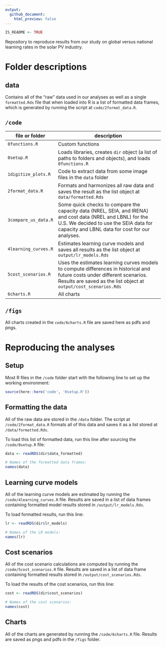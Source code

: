 ```yaml
---
output:
  github_document:
    html_preview: false
---
```


<!-- README.md is generated from README.Rmd. Please edit that file -->

```r
IS_README <- TRUE
```

Repository to reproduce results from our study on global versus national learning rates in the solar PV industry.

# Folder descriptions

## data

Contains all of the "raw" data used in our analyses as well as a single `formatted.Rds` file that when loaded into R is a list of formatted data frames, which is generated by running the script at `code/2format_data.R`.

## `/code`

file or folder | description
-----|--------------------------------
`0functions.R` | Custom functions
`0setup.R` | Loads libraries, creates `dir` object (a list of paths to folders and objects), and loads `0functions.R`
`1digitize_plots.R` | Code to extract data from some image files in the `data` folder
`2format_data.R` | Formats and harmonizes all raw data and saves the result as the list object at `data/formatted.Rds`
`3compare_us_data.R` | Some quick checks to compare the capacity data (NREL, SEIA, and IRENA) and cost data (NREL and LBNL) for the U.S. We decided to use the SEIA data for capacity and LBNL data for cost for our analyses.
`4learning_curves.R` | Estimates learning curve models and saves all results as the list object at `output/lr_models.Rds`
`5cost_scenarios.R` | Uses the estimates learning curves models to compute differences in historical and future costs under different scenarios. Results are saved as the list object at `output/cost_scenarios.Rds`
`6charts.R` | All charts

## `/figs`

All charts created in the `code/6charts.R` file are saved here as pdfs and pngs.

# Reproducing the analyses

## Setup

Most R files in the `/code` folder start with the following line to set up the working environment:

```r
source(here::here('code', '0setup.R'))
```

## Formatting the data

All of the raw data are stored in the `/data` folder. The script at `/code/2format_data.R` formats all of this data and saves it as a list stored at `/data/formatted.Rds`.

To load this list of formatted data, run this line after sourcing the `/code/0setup.R` file:

```r
data <- readRDS(dir$data_formatted)

# Names of the formatted data frames:
names(data)
```

## Learning curve models

All of the learning curve models are estimated by running the `/code/4learning_curves.R` file. Results are saved in a list of data frames containing formatted model results stored in `/output/lr_models.Rds`.

To load formatted results, run this line:

```r
lr <- readRDS(dir$lr_models)

# Names of the LR models:
names(lr)
```

## Cost scenarios

All of the cost scenario calculations are computed by running the `/code/5cost_scenarios.R` file. Results are saved in a list of data frame containing formatted results stored in `/output/cost_scenarios.Rds`.

To load the results of the cost scenarios, run this line:

```r
cost <- readRDS(dir$cost_scenarios)

# Names of the cost scenarios:
names(cost)
```

## Charts

All of the charts are generated by running the `/code/6charts.R` file. Results are saved as pngs and pdfs in the `/figs` folder.
